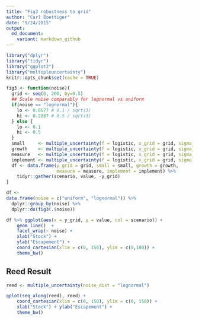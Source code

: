 ```yaml
---
title: "Fig3 robustness to grid"
author: "Carl Boettiger"
date: "9/24/2015"
output: 
  md_document:
    variant: markdown_github
---
```


```r
library("dplyr")
library("tidyr")
library("ggplot2")
library("multipleuncertainty")
knitr::opts_chunk$set(cache = TRUE)

```


```r
fig3 <- function(noise){  
  grid <- seq(0, 200, by=0.5)
  ## Scale noise comparably for lognormal vs uniform
  if(noise == "lognormal"){
    lo <- 0.0577 # 0.1 / sqrt(3)
    hi <- 0.2887 # 0.5 / sqrt(3)
  } else {
    lo <- 0.1
    hi <- 0.5
  }
  small     <- multiple_uncertainty(f = logistic, x_grid = grid, sigma_g = lo, sigma_m = lo, sigma_i = lo, noise_dist = noise)
  growth    <- multiple_uncertainty(f = logistic, x_grid = grid, sigma_g = hi, sigma_m = lo, sigma_i = lo, noise_dist = noise)
  measure   <- multiple_uncertainty(f = logistic, x_grid = grid, sigma_g = lo, sigma_m = hi, sigma_i = lo, noise_dist = noise)
  implement <- multiple_uncertainty(f = logistic, x_grid = grid, sigma_g = lo, sigma_m = lo, sigma_i = hi, noise_dist = noise)
  df <- data.frame(y_grid = grid, small = small, growth = growth, 
                   measure = measure, implement = implement) %>%
    tidyr::gather(scenario, value, -y_grid)
}

df <- 
data.frame(noise = c("uniform", "lognormal")) %>%
  dplyr::group_by(noise) %>%
  dplyr::do(fig3(.$noise))

```

```r
df %>% ggplot(aes(x = y_grid, y = value, col = scenario)) + 
    geom_line()  + 
    facet_wrap(~ noise) + 
    xlab("Stock") + 
    ylab("Escapement") + 
    coord_cartesian(xlim = c(0, 150), ylim = c(0,100)) + 
    theme_bw()
```



## Reed Result


```r
reed <- multiple_uncertainty(noise_dist = "lognormal")

qplot(seq_along(reed), reed) + 
    coord_cartesian(xlim = c(0, 150), ylim = c(0, 150)) + 
    xlab("Stock") + ylab("Escapement") +
    theme_bw()
```
